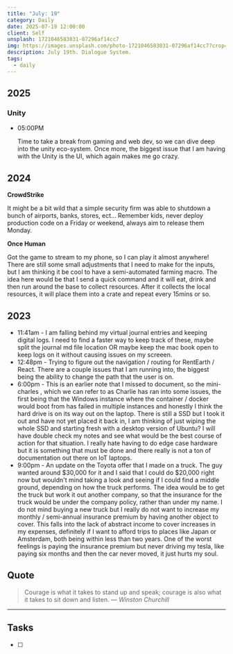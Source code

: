 ```yaml
---
title: "July: 19"
category: Daily
date: 2025-07-19 12:00:00
client: Self
unsplash: 1721046583031-07296af14cc7
img: https://images.unsplash.com/photo-1721046583031-07296af14cc7?crop=entropy&cs=srgb&fm=jpg&ixid=MnwzNjM5Nzd8MHwxfHJhbmRvbXx8fHx8fHx8fDE2ODE3NDg2ODY&ixlib=rb-4.0.3&q=85
description: July 19th. Dialogue System.
tags:
  - daily
---
```



## 2025

### Unity

-   05:00PM

    Time to take a break from gaming and web dev, so we can dive deep into the unity eco-system. 
    Once more, the biggest issue that I am having with the Unity is the UI, which again makes me go crazy.

## 2024

**CrowdStrike**

It might be a bit wild that a simple security firm was able to shutdown a bunch of airports, banks, stores, ect...
Remember kids, never deploy production code on a Friday or weekend, always aim to release them Monday.


**Once Human**

Got the game to stream to my phone, so I can play it almost anywhere!
There are still some small adjustments that I need to make for the inputs, but I am thinking it be cool to have a semi-automated farming macro.
The idea here would be that I send a quick command and it will eat, drink and then run around the base to collect resources.
After it collects the local resources, it will place them into a crate and repeat every 15mins or so.


## 2023
- 11:41am - I am falling behind my virtual journal entries and keeping digital logs. I need to find a faster way to keep track of these, maybe split the journal md file location OR maybe keep the mac book open to keep logs on it without causing issues on my screeen.
- 12:48pm - Trying to figure out the navigation / routing for RentEarth / React. There are a couple issues that I am running into, the biggest being the ability to change the path that the user is on. 
- 6:00pm - This is an earlier note that I missed to document, so the mini-charles , which we can refer to as Charlie has ran into some issues, the first being that the Windows instance where the container / docker would boot from has failed in multiple instances and honestly I think the hard drive is on its way out on the laptop. There is still a SSD but I took it out and have not yet placed it back in, I am thinking of just wiping the whole SSD and starting fresh with a desktop version of Ubuntu? I will have double check my notes and see what would be the best course of action for that situation. I really hate having to do edge case hardware but it is something that must be done and there really is not a ton of documentation out there on IoT laptops. 
- 9:00pm - An update on the Toyota offer that I made on a truck. The guy wanted around $30,000 for it and I said that I could do $20,000 right now but wouldn't mind taking a look and seeing if I could find a middle ground, depending on how the truck performs. The idea would be to get the truck but work it out another company, so that the insurance for the truck would be under the company policy, rather than under my name. I do not mind buying a new truck but I really do not want to increase my monthly / semi-annual insurance premium by having another object to cover. This falls into the lack of abstract income to cover increases in my expenses, definitely if I want to afford trips to places like Japan or Amsterdam, both being within less than two years. One of the worst feelings is paying the insurance premium but never driving my tesla, like paying six months and then the car never moved, it just hurts my soul. 

## Quote

> Courage is what it takes to stand up and speak; courage is also what it takes to sit down and listen.
> — <cite>Winston Churchill</cite>

---

## Tasks

- [ ]